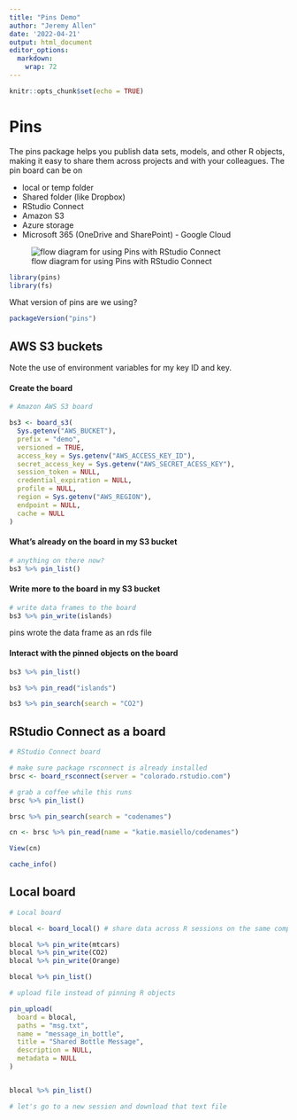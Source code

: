 ```yaml
---
title: "Pins Demo"
author: "Jeremy Allen"
date: '2022-04-21'
output: html_document
editor_options: 
  markdown: 
    wrap: 72
---
```


```r
knitr::opts_chunk$set(echo = TRUE)
```

# Pins

The pins package helps you publish data sets, models, and other R
objects, making it easy to share them across projects and with your
colleagues. The pin board can be on

-   local or temp folder
-   Shared folder (like Dropbox)
-   RStudio Connect
-   Amazon S3
-   Azure storage
-   Microsoft 365 (OneDrive and SharePoint) - Google Cloud

![flow diagram for using Pins with RStudio
Connect](example_pins_workflow.png)

```r

library(pins)
library(fs)

```

What version of pins are we using?

```r

packageVersion("pins")

```

## AWS S3 buckets

Note the use of environment variables for my key ID and key.

#### Create the board

```r

# Amazon AWS S3 board

bs3 <- board_s3(
  Sys.getenv("AWS_BUCKET"),
  prefix = "demo",
  versioned = TRUE,
  access_key = Sys.getenv("AWS_ACCESS_KEY_ID"),
  secret_access_key = Sys.getenv("AWS_SECRET_ACESS_KEY"),
  session_token = NULL,
  credential_expiration = NULL,
  profile = NULL,
  region = Sys.getenv("AWS_REGION"),
  endpoint = NULL,
  cache = NULL
)

```

#### What's already on the board in my S3 bucket

```r

# anything on there now?
bs3 %>% pin_list()

```

#### Write more to the board in my S3 bucket

```r

# write data frames to the board
bs3 %>% pin_write(islands)

```

pins wrote the data frame as an rds file

#### Interact with the pinned objects on the board

```r

bs3 %>% pin_list()

bs3 %>% pin_read("islands")

bs3 %>% pin_search(search = "CO2")

```

## RStudio Connect as a board

```r

# RStudio Connect board

# make sure package rsconnect is already installed
brsc <- board_rsconnect(server = "colorado.rstudio.com")

# grab a coffee while this runs
brsc %>% pin_list()

brsc %>% pin_search(search = "codenames")

cn <- brsc %>% pin_read(name = "katie.masiello/codenames")

View(cn)

cache_info()

```

## Local board

```r

# Local board

blocal <- board_local() # share data across R sessions on the same computer

blocal %>% pin_write(mtcars)
blocal %>% pin_write(CO2)
blocal %>% pin_write(Orange)

blocal %>% pin_list()

# upload file instead of pinning R objects

pin_upload(
  board = blocal,
  paths = "msg.txt",
  name = "message_in_bottle",
  title = "Shared Bottle Message",
  description = NULL,
  metadata = NULL
)


blocal %>% pin_list()

# let's go to a new session and download that text file

```
